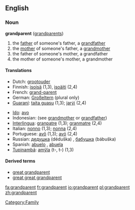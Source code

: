 ==English==
===Noun===
'''grandparent''' ([[grandparents]])

#the [[father]] of someone's father, a [[grandfather]]
#the [[mother]] of someone's father, a [[grandmother]]
#the father of someone's mother, a grandfather
#the mother of someone's mother, a grandmother

====Translations====
{{top}}
*Dutch: [[grootouder]] {{m}}
*Finnish: [[isoisä]] (1,3), [[isoäiti]] (2,4)
*French: [[grand-parent]] {{m}}
*German: [[Großeltern]] (plural only)
*[[Guaraní]]: [[taita guasu]] (1,3); [[jarýi]] (2,4)
{{mid}}
*[[Ido]]: [[avo]]
*Indonesian: (see [[grandmother]] or [[grandfather]])
*[[Interlingua]]: [[granpatre]] (1,3); [[granmatre]] (2,4)
*Italian: [[nonno]] (1,3); [[nonna]] (2,4)
*Portuguese: [[avô]] {{m}} (1,3); [[avó]] {{f}} (2,4)
*Russian: [[дедушка]] (déduška) {{m}}, [[бабушка]] (bábuška) {{f}}
*Spanish: [[abuelo]] {{m}}, [[abuela]] {{f}}
*[[Tupinambá]]: [[amỹîa]] (t-, t-) (1,3)
{{bottom}}

====Derived terms====
*[[great grandparent]]
*[[great great grandparent]]

[[Category:Family]]

[[fa:grandparent]]
[[fr:grandparent]]
[[io:grandparent]]
[[pl:grandparent]]
[[zh:grandparent]]